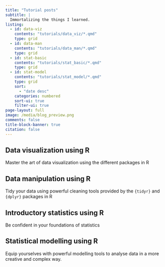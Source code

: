```yaml
---
title: "Tutorial posts"
subtitle: |
  Immortalizing the things I learned.
listing: 
  - id: data-viz
    contents: "tutorials/data_viz/*.qmd"
    type: grid
  - id: data-man
    contents: "tutorials/data_man/*.qmd"
    type: grid
  - id: stat-basic
    contents: "tutorials/stat_basic/*.qmd"
    type: grid
  - id: stat-model
    contents: "tutorials/stat_model/*.qmd"
    type: grid
    sort:
      - "date desc"
    categories: numbered
    sort-ui: true
    filter-ui: true
page-layout: full
image: /media/blog_preview.png
comments: false
title-block-banner: true
citation: false
---
```


## Data visualization using R

:::{#data-viz}
:::

Master the art of data visualization using the different packages in R

## Data manipulation using R

:::{#data-man}
:::

Tidy your data using powerful cleaning tools provided by the `{tidyr}` and `{dplyr}` packages in R

## Introductory statistics using R

:::{#stat-basic}
:::

Be confident in your foundations of statistics

## Statistical modelling using R

:::{#stat-model}
:::

Equip yourselves with powerful modelling tools to analyse data in a more creative and complex way.

<a hidden href="https://info.flagcounter.com/ynrK"><img src="https://s11.flagcounter.com/count2/ynrK/bg_000000/txt_FFFFFF/border_F0F0F0/columns_5/maxflags_25/viewers_0/labels_1/pageviews_1/flags_0/percent_0/" alt="Flag Counter" border="0"/></a>
